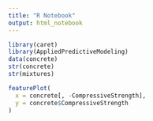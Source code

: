 ```yaml
---
title: "R Notebook"
output: html_notebook
---
```


```r
library(caret)
library(AppliedPredictiveModeling)
data(concrete)
str(concrete)
str(mixtures)
```

```r
featurePlot(
  x = concrete[, -CompressiveStrength],
  y = concrete$CompressiveStrength
)
```

